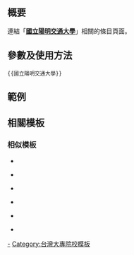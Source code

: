 {{NoteTA|G1=MediaWiki}}{{Documentation subpage}}

== 概要 ==
連結「'''[[國立陽明交通大學]]'''」相關的條目頁面。

== 參數及使用方法 ==
<pre>{{國立陽明交通大學}}</pre>
== 範例 ==

== 相關模板 ==

{{台灣高等教育模板導航}}

=== 相似模板 ===

* {{tl|國立臺灣師範大學}}
{{國立臺灣師範大學|cat=no}}
* {{tl|臺北市立大學}}
{{臺北市立大學|cat=no}}
* {{tl|國立中正大學}}
{{國立中正大學|cat=no}}
* {{tl|國立中興大學}}
{{國立中興大學|cat=no}}
* {{tl|國立屏東大學}}
{{國立屏東大學|cat=no}}
* {{tl|國立高雄科技大學}}
{{國立高雄科技大學|cat=no}}

<includeonly>
<!-- 本行下加入模板的分類 -->
[[Category:國立陽明交通大學|-]]
[[Category:台灣大專院校模板]]

<!-- 本行下加入模板的跨語言鏈接 -->
</includeonly>